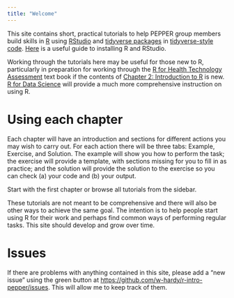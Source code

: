 ```yaml
---
title: "Welcome"
---
```


This site contains short, practical tutorials to help PEPPER group members build skills in [R](https://cran.r-project.org/) using [RStudio](https://posit.co/products/open-source/rstudio/?sid=1) and [tidyverse packages](https://www.tidyverse.org/) in [tidyverse-style code](https://style.tidyverse.org/).
[Here](https://rstudio-education.github.io/hopr/starting.html) is a useful guide to installing R and RStudio.

Working through the tutorials here may be useful for those new to R, particularly in preparation for working through the [R for Health Technology Assessment](https://gianluca.statistica.it/books/online/r-hta/) text book if the contents of [Chapter 2: Introduction to R](https://gianluca.statistica.it/books/online/r-hta/chapters/03.software/software) is new. [R for Data Science](https://r4ds.hadley.nz/) will provide a much more comprehensive instruction on using R. 

# Using each chapter

Each chapter will have an introduction and sections for different actions you may wish to carry out. For each action there will be three tabs: Example, Exercise, and Solution. The example will show you how to perform the task; the exercise will provide a template, with sections missing for you to fill in as practice; and the solution will provide the solution to the exercise so you can check (a) your code and (b) your output.

Start with the first chapter or browse all tutorials from the sidebar.

:::{.callout-note}
These tutorials are not meant to be comprehensive and there will also be other ways to achieve the same goal. The intention is to help people start using R for their work and perhaps find common ways of performing regular tasks. This site should develop and grow over time.
:::

# Issues

If there are problems with anything contained in this site, please add a "new issue" using the green button at [https://github.com/w-hardy/r-intro-pepper/issues](https://github.com/w-hardy/r-intro-pepper/issues). This will allow me to keep track of them.